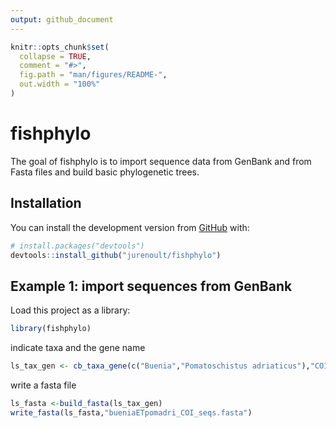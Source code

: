 ```yaml
---
output: github_document
---
```


<!-- README.md is generated from README.Rmd. Please edit that file -->

```r
knitr::opts_chunk$set(
  collapse = TRUE,
  comment = "#>",
  fig.path = "man/figures/README-",
  out.width = "100%"
)
```

# fishphylo

<!-- badges: start -->
<!-- badges: end -->

The goal of fishphylo is to import sequence data from GenBank and from Fasta files and build basic phylogenetic trees.

## Installation

You can install the development version from [GitHub](https://github.com/) with:

``` r
# install.packages("devtools")
devtools::install_github("jurenoult/fishphylo")
```
## Example 1: import sequences from GenBank

Load this project as a library:
```r
library(fishphylo)
```

indicate taxa and the gene name
```r
ls_tax_gen <- cb_taxa_gene(c("Buenia","Pomatoschistus adriaticus"),"COI")
```

write a fasta file
```r
ls_fasta <-build_fasta(ls_tax_gen)
write_fasta(ls_fasta,"bueniaETpomadri_COI_seqs.fasta")
```

